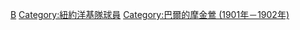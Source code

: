 [[Category:美國職棒大聯盟各隊球員|B]]
[[Category:紐約洋基隊球員|Category:紐約洋基隊球員]]
[[Category:巴爾的摩金鶯_(1901年－1902年)|Category:巴爾的摩金鶯 (1901年－1902年)]]